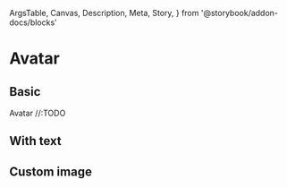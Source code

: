   ArgsTable,
  Canvas,
  Description,
  Meta,
  Story,
} from '@storybook/addon-docs/blocks'

<Meta title="Components/Avatar" component={Avatar} />

# Avatar

## Basic

<Description>Avatar //:TODO</Description>

<Canvas>
  <Story name="success">
    <Avatar />
  </Story>
  <Story name="size">
    <Avatar size={48} />
  </Story>
</Canvas>

## With text

<Canvas>
  <Story name="text">
    <Avatar text="Hello You" />
  </Story>
  <Story name="text-size">
    <Avatar text="Hello You" size={48} />
  </Story>
  <Story name="text-lock">
    <Avatar lock text="Hello You" />
  </Story>
  <Story name="text-lock-size">
    <Avatar lock text="Hello You" size={48} />
  </Story>
</Canvas>

## Custom image

<Canvas>
  <Story name="image">
    <Avatar image={support} />
  </Story>
  <Story name="image-size">
    <Avatar image={support} size={48} />
  </Story>
</Canvas>

<ArgsTable of={Avatar} />
